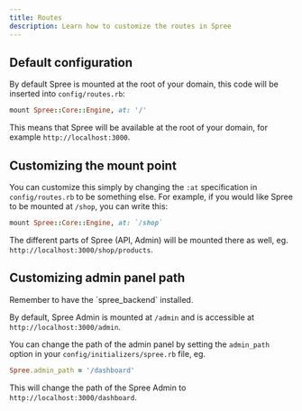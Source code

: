 ```yaml
---
title: Routes
description: Learn how to customize the routes in Spree
---
```


## Default configuration

By default Spree is mounted at the root of your domain, this code will be inserted into `config/routes.rb`:

```ruby
mount Spree::Core::Engine, at: '/'
```

This means that Spree will be available at the root of your domain, for example `http://localhost:3000`.

## Customizing the mount point

You can customize this simply by changing the `:at` specification in `config/routes.rb` to be something else. For example, if you would like Spree to be mounted at `/shop`, you can write this:

```ruby
mount Spree::Core::Engine, at: `/shop`
```

The different parts of Spree (API, Admin) will be mounted there as well, eg. `http://localhost:3000/shop/products`.

## Customizing admin panel path

<Info>
Remember to have the `spree_backend` installed.
</Info>

By default, Spree Admin is mounted at `/admin` and is accessible at `http://localhost:3000/admin`.

You can change the path of the admin panel by setting the `admin_path` option in your `config/initializers/spree.rb` file, eg.

```ruby
Spree.admin_path = '/dashboard'
```

This will change the path of the Spree Admin to `http://localhost:3000/dashboard`.